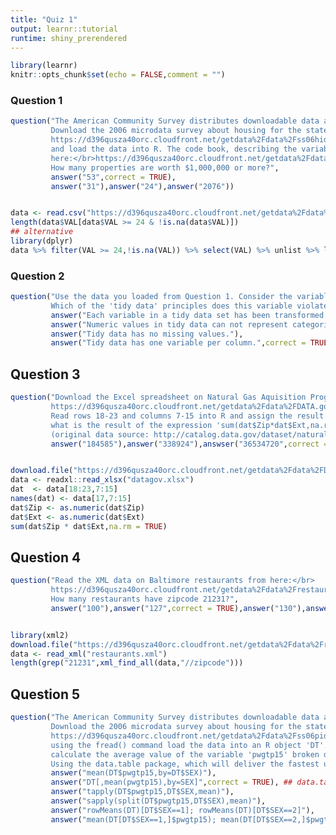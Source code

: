 ```yaml
---
title: "Quiz 1"
output: learnr::tutorial
runtime: shiny_prerendered
---
```

<style>body{text-align: justify}</style>

```r
library(learnr)
knitr::opts_chunk$set(echo = FALSE,comment = "")
```

### Question 1

```r
question("The American Community Survey distributes downloadable data about United States communities. 
         Download the 2006 microdata survey about housing for the state of Idaho using download.file() from here:</br>
         https://d396qusza40orc.cloudfront.net/getdata%2Fdata%2Fss06hid.csv</br>
         and load the data into R. The code book, describing the variable names is
         here:</br>https://d396qusza40orc.cloudfront.net/getdata%2Fdata%2FPUMSDataDict06.pdf </br>
         How many properties are worth $1,000,000 or more?",
         answer("53",correct = TRUE),
         answer("31"),answer("24"),answer("2076"))
```

```r


```

```r
data <- read.csv("https://d396qusza40orc.cloudfront.net/getdata%2Fdata%2Fss06hid.csv")
length(data$VAL[data$VAL >= 24 & !is.na(data$VAL)])
## alternative 
library(dplyr)
data %>% filter(VAL >= 24,!is.na(VAL)) %>% select(VAL) %>% unlist %>% length
```

### Question 2

```r
question("Use the data you loaded from Question 1. Consider the variable FES in the code book. 
         Which of the 'tidy data' principles does this variable violate?",
         answer("Each variable in a tidy data set has been transformed to be interpretable."),
         answer("Numeric values in tidy data can not represent categories."),
         answer("Tidy data has no missing values."),
         answer("Tidy data has one variable per column.",correct = TRUE))
```

## Question 3

```r
question("Download the Excel spreadsheet on Natural Gas Aquisition Program here: </br>
         https://d396qusza40orc.cloudfront.net/getdata%2Fdata%2FDATA.gov_NGAP.xlsx </br>
         Read rows 18-23 and columns 7-15 into R and assign the result to a variable called 'dat', 
         what is the result of the expression 'sum(dat$Zip*dat$Ext,na.rm=T)'?</br></br>
         (original data source: http://catalog.data.gov/dataset/natural-gas-acquisition-program)",
         answer("184585"),answer("338924"),answser("36534720",correct = TRUE),answer("0"))
```

```r


```

```r
download.file("https://d396qusza40orc.cloudfront.net/getdata%2Fdata%2FDATA.gov_NGAP.xlsx","datagov.xlsx",mode = "wb")
data <- readxl::read_xlsx("datagov.xlsx")
dat  <- data[18:23,7:15]
names(dat) <- data[17,7:15]
dat$Zip <- as.numeric(dat$Zip)
dat$Ext <- as.numeric(dat$Ext)
sum(dat$Zip * dat$Ext,na.rm = TRUE)
```

## Question 4

```r
question("Read the XML data on Baltimore restaurants from here:</br>
         https://d396qusza40orc.cloudfront.net/getdata%2Fdata%2Frestaurants.xml </br>
         How many restaurants have zipcode 21231?",
         answer("100"),answer("127",correct = TRUE),answer("130"),answer("28"))
```

```r

```

```r
library(xml2)
download.file("https://d396qusza40orc.cloudfront.net/getdata%2Fdata%2Frestaurants.xml","restaurants.xml")
data <- read_xml("restaurants.xml")
length(grep("21231",xml_find_all(data,"//zipcode")))
```

## Question 5

```r
question("The American Community Survey distributes downloadable data about United States communities.
         Download the 2006 microdata survey about housing for the state of Idaho using download.file() from here:</br>
         https://d396qusza40orc.cloudfront.net/getdata%2Fdata%2Fss06pid.csv</br>
         using the fread() command load the data into an R object 'DT'. The following are ways to 
         calculate the average value of the variable 'pwgtp15' broken down by sex.
         Using the data.table package, which will deliver the fastest user time?",
         answer("mean(DT$pwgtp15,by=DT$SEX)"),
         answer("DT[,mean(pwgtp15),by=SEX]",correct = TRUE), ## data.table was written in C
         answer("tapply(DT$pwgtp15,DT$SEX,mean)"),
         answer("sapply(split(DT$pwgtp15,DT$SEX),mean)"),
         answer("rowMeans(DT)[DT$SEX==1]; rowMeans(DT)[DT$SEX==2]"),
         answer("mean(DT[DT$SEX==1,]$pwgtp15); mean(DT[DT$SEX==2,]$pwgtp15)"))
```